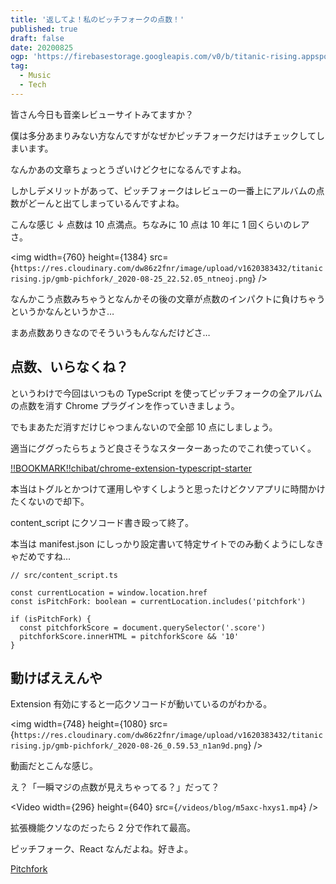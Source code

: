 ```yaml
---
title: '返してよ！私のピッチフォークの点数！'
published: true
draft: false
date: 20200825
ogp: 'https://firebasestorage.googleapis.com/v0/b/titanic-rising.appspot.com/o/4e1863811e5488433270988ae82a928f.jpg?alt=media&token=c87578ee-32df-4662-b0a9-8bb257f001d3'
tag:
  - Music
  - Tech
---
```



皆さん今日も音楽レビューサイトみてますか？

僕は多分あまりみない方なんですがなぜかピッチフォークだけはチェックしてしまいます。

なんかあの文章ちょっとうざいけどクセになるんですよね。

しかしデメリットがあって、ピッチフォークはレビューの一番上にアルバムの点数がどーんと出てしまっているんですよね。

こんな感じ ↓ 点数は 10 点満点。ちなみに 10 点は 10 年に 1 回くらいのレアさ。

<img
  width={760}
  height={1384}
  src={`https://res.cloudinary.com/dw86z2fnr/image/upload/v1620383432/titanicrising.jp/gmb-pichfork/_2020-08-25_22.52.05_ntneoj.png`}
/>

なんかこう点数みちゃうとなんかその後の文章が点数のインパクトに負けちゃうというかなんというかさ…

まあ点数ありきなのでそういうもんなんだけどさ…

## 点数、いらなくね？

というわけで今回はいつもの TypeScript を使ってピッチフォークの全アルバムの点数を消す Chrome プラグインを作っていきましょう。

でもまあただ消すだけじゃつまんないので全部 10 点にしましょう。

適当にググったらちょうど良さそうなスターターあったのでこれ使っていく。

[!!BOOKMARK!!chibat/chrome-extension-typescript-starter](https://github.com/chibat/chrome-extension-typescript-starter)

本当はトグルとかつけて運用しやすくしようと思ったけどクソアプリに時間かけたくないので却下。

content_script にクソコード書き殴って終了。

本当は manifest.json にしっかり設定書いて特定サイトでのみ動くようにしなきゃだめですね…

```tsx
// src/content_script.ts

const currentLocation = window.location.href
const isPitchFork: boolean = currentLocation.includes('pitchfork')

if (isPitchFork) {
  const pitchforkScore = document.querySelector('.score')
  pitchforkScore.innerHTML = pitchforkScore && '10'
}
```

## 動けばええんや

Extension 有効にすると一応クソコードが動いているのがわかる。

<img
  width={748}
  height={1080}
  src={`https://res.cloudinary.com/dw86z2fnr/image/upload/v1620383432/titanicrising.jp/gmb-pichfork/_2020-08-26_0.59.53_n1an9d.png`}
/>

動画だとこんな感じ。

え？「一瞬マジの点数が見えちゃってる？」だって？

<Video width={296} height={640} src={`/videos/blog/m5axc-hxys1.mp4`} />

拡張機能クソなのだったら 2 分で作れて最高。

ピッチフォーク、React なんだよね。好きよ。

[Pitchfork](https://pitchfork.com/)
